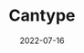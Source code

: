 ---
title: Cantype
description: A typing test website
url: https://cantype.netlify.app
githubUrl: https://github.com/Ltwoz/cantype
date: "2022-07-16"
screenshot: https://raw.githubusercontent.com/Ltwoz/cantype/master/screenshot.png
---